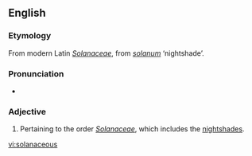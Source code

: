 ==English==

===Etymology===
From modern Latin ''[[Solanaceae]]'', from {{etyl|la|en}} ''[[solanum]]'' ‘nightshade’.

===Pronunciation===
* {{IPA|/sɒləˈneɪʃəs/}}

===Adjective===
{{en-adj}}

# {{botany}} Pertaining to the order ''[[Solanaceae]]'', which includes the [[nightshades]].

[[vi:solanaceous]]
